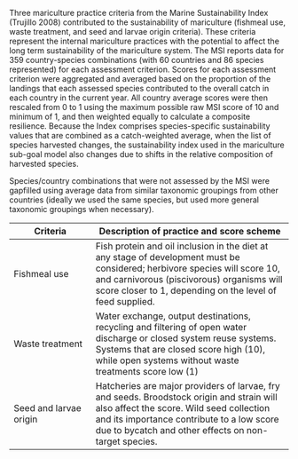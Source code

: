 Three mariculture practice criteria from the Marine Sustainability Index (Trujillo 2008) contributed to the sustainability of mariculture (fishmeal use, waste treatment, and seed and larvae origin criteria). These criteria represent the internal mariculture practices with the potential to affect the long term sustainability of the mariculture system. The MSI reports data for 359 country-species combinations (with 60 countries and 86 species represented) for each assessment criterion. Scores for each assessment criterion were aggregated and averaged based on the proportion of the landings that each assessed species contributed to the overall catch in each country in the current year. All country average scores were then rescaled from 0 to 1 using the maximum possible raw MSI score of 10 and minimum of 1, and then weighted equally to calculate a composite resilience. Because the Index comprises species-specific sustainability values that are combined as a catch-weighted average, when the list of species harvested changes, the sustainability index used in the mariculture sub-goal model also changes due to shifts in the relative composition of harvested species.

Species/country combinations that were not assessed by the MSI were gapfilled using average data from similar taxonomic groupings from other countries (ideally we used the same species, but used more general taxonomic groupings when necessary).  
 

Criteria         | Description of practice and score scheme
----------------- | ----------------------------------------
Fishmeal use      | Fish protein and oil inclusion in the diet at any stage of development must be considered; herbivore species will score 10, and carnivorous (piscivorous) organisms will score closer to 1, depending on the level of feed supplied.
Waste treatment    | Water exchange, output destinations, recycling and filtering of open water discharge or closed system reuse systems. Systems that are closed score high (10), while open systems without waste treatments score low (1)
Seed and larvae origin   | Hatcheries are major providers of larvae, fry and seeds. Broodstock origin and strain will also affect the score. Wild seed collection and its importance contribute to a low score due to bycatch and other effects on non-target species.


